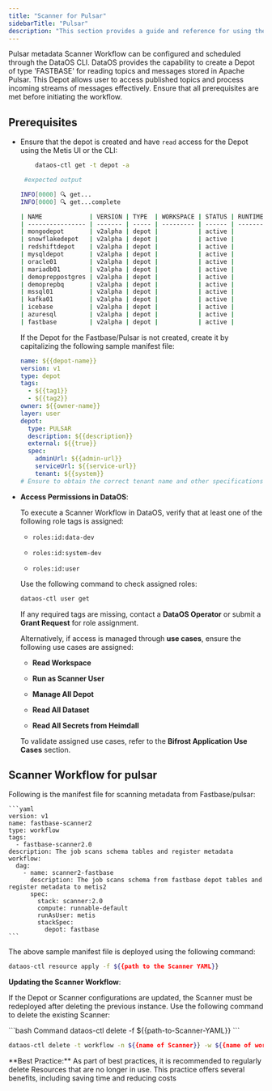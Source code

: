 ```yaml
---
title: "Scanner for Pulsar"
sidebarTitle: "Pulsar"
description: "This section provides a guide and reference for using the Pulsar metadata Scanner Workflow. It includes configuration steps, and required access permissions for execution."
---
```


Pulsar metadata Scanner Workflow can be configured and scheduled through the DataOS CLI. DataOS provides the capability to create a Depot of type 'FASTBASE' for reading topics and messages stored in Apache Pulsar. This Depot allows user to access published topics and process incoming streams of messages effectively. Ensure that all prerequisites are met before initiating the workflow.

## Prerequisites
- Ensure that the depot is created and have `read` access for the Depot using the Metis UI or the CLI:
    
    ```bash
        dataos-ctl get -t depot -a
    ```

    ```bash
     #expected output
    
    INFO[0000] 🔍 get...
    INFO[0000] 🔍 get...complete
    
    | NAME             | VERSION | TYPE  | WORKSPACE | STATUS | RUNTIME | OWNER      |
    | ---------------- | ------- | ----- | --------- | ------ | ------- | ---------- |
    | mongodepot       | v2alpha | depot |           | active |         | usertest   |
    | snowflakedepot   | v2alpha | depot |           | active |         | gojo       |
    | redshiftdepot    | v2alpha | depot |           | active |         | kira       |
    | mysqldepot       | v2alpha | depot |           | active |         | ryuk       |
    | oracle01         | v2alpha | depot |           | active |         | drdoom     |
    | mariadb01        | v2alpha | depot |           | active |         | tonystark  |
    | demopreppostgres | v2alpha | depot |           | active |         | slimshaddy |
    | demoprepbq       | v2alpha | depot |           | active |         | pengvin    |
    | mssql01          | v2alpha | depot |           | active |         | hulk       |
    | kafka01          | v2alpha | depot |           | active |         | peeter     |
    | icebase          | v2alpha | depot |           | active |         | blackpink  |
    | azuresql         | v2alpha | depot |           | active |         | arnold     |
    | fastbase         | v2alpha | depot |           | active |         | ddevil     |
    ```
    
    If the Depot for the Fastbase/Pulsar is not created, create it by capitalizing the following sample manifest file: 
    
    ```yaml
    name: ${{depot-name}}
    version: v1
    type: depot
    tags: 
      - ${{tag1}}
      - ${{tag2}}
    owner: ${{owner-name}}
    layer: user
    depot: 
      type: PULSAR       
      description: ${{description}}
      external: ${{true}}
      spec:               
        adminUrl: ${{admin-url}}
        serviceUrl: ${{service-url}}
        tenant: ${{system}}
    # Ensure to obtain the correct tenant name and other specifications from your organization.
    ```
    
- **Access Permissions in DataOS**:

    To execute a Scanner Workflow in DataOS, verify that at least one of the following role tags is assigned:
    
    * `roles:id:data-dev`
    
    * `roles:id:system-dev`
    
    * `roles:id:user`
    
    Use the following command to check assigned roles:
    
    ```bash
    dataos-ctl user get
    ```
    
    If any required tags are missing, contact a **DataOS Operator** or submit a **Grant Request** for role assignment.
    
    Alternatively, if access is managed through **use cases**, ensure the following use cases are assigned:
    
    * **Read Workspace**
    
    * **Run as Scanner User**
    
    * **Manage All Depot**
    
    * **Read All Dataset**
    
    * **Read All Secrets from Heimdall**
    
    To validate assigned use cases, refer to the **Bifrost Application Use Cases** section.

    

## Scanner Workflow for pulsar

Following is the manifest file for scanning metadata from Fastbase/pulsar:

    ```yaml
    version: v1
    name: fastbase-scanner2
    type: workflow
    tags: 
      - fastbase-scanner2.0
    description: The job scans schema tables and register metadata
    workflow: 
      dag: 
        - name: scanner2-fastbase
          description: The job scans schema from fastbase depot tables and register metadata to metis2
          spec: 
            stack: scanner:2.0
            compute: runnable-default
            runAsUser: metis
            stackSpec: 
              depot: fastbase
    ```

The above sample manifest file is deployed using the following command:

```bash
dataos-ctl resource apply -f ${{path to the Scanner YAML}}
```

**Updating the Scanner Workflow**:

If the Depot or Scanner configurations are updated, the Scanner must be redeployed after deleting the previous instance. Use the following command to delete the existing Scanner:

<CodeGroup>
  ```bash Command
  dataos-ctl delete -f ${{path-to-Scanner-YAML}}
  ```

  ```bash Alternative Command
  dataos-ctl delete -t workflow -n ${{name of Scanner}} -w ${{name of workspace}}
  ```
</CodeGroup>

<Note>
  **Best Practice:** As part of best practices, it is recommended to regularly delete Resources that are no longer in use. This practice offers several benefits, including saving time and reducing costs
</Note>